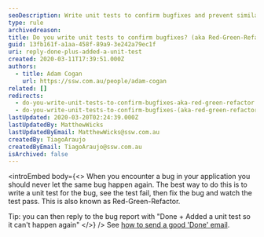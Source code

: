 ```yaml
---
seoDescription: Write unit tests to confirm bugfixes and prevent similar issues from occurring again, ensuring reliable software development through the Red-Green-Refactor process.
type: rule
archivedreason:
title: Do you write unit tests to confirm bugfixes? (aka Red-Green-Refactor)
guid: 13fb161f-a1aa-458f-89a9-3e242a79ec1f
uri: reply-done-plus-added-a-unit-test
created: 2020-03-11T17:39:51.000Z
authors:
  - title: Adam Cogan
    url: https://ssw.com.au/people/adam-cogan
related: []
redirects:
  - do-you-write-unit-tests-to-confirm-bugfixes-aka-red-green-refactor
  - do-you-write-unit-tests-to-confirm-bugfixes-(aka-red-green-refactor)
lastUpdated: 2020-03-20T02:24:39.000Z
lastUpdatedBy: MatthewWicks
lastUpdatedByEmail: MatthewWicks@ssw.com.au
createdBy: TiagoAraujo
createdByEmail: TiagoAraujo@ssw.com.au
isArchived: false
---
```


<introEmbed
  body={<>
When you encounter a bug in your application you should never let the same bug happen again. The best way to do this is to write a unit test for the bug, see the test fail, then fix the bug and watch the test pass. This is also known as Red-Green-Refactor.

Tip: you can then reply to the bug report with "Done + Added a unit test so it can't happen again"
  </>}
/>
See [how to send a good 'Done' email](/dones-do-you-know-how-to-do-a-perfect-done-replying-to-a-bug).

